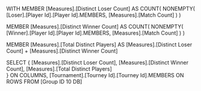 WITH 
MEMBER [Measures].[Distinct Loser Count] AS
    COUNT(
        NONEMPTY(
           [Loser].[Player Id].[Player Id].MEMBERS, 
           [Measures].[Match Count]
        )
    )

MEMBER [Measures].[Distinct Winner Count] AS
    COUNT(
        NONEMPTY(
            [Winner].[Player Id].[Player Id].MEMBERS, 
            [Measures].[Match Count]
        )
    )

MEMBER [Measures].[Total Distinct Players] AS
    [Measures].[Distinct Loser Count] + [Measures].[Distinct Winner Count]

SELECT 
{
    [Measures].[Distinct Loser Count], 
    [Measures].[Distinct Winner Count],
    [Measures].[Total Distinct Players]  
} ON COLUMNS, 
[Tournament].[Tourney Id].[Tourney Id].MEMBERS ON ROWS
FROM [Group ID 10 DB]
